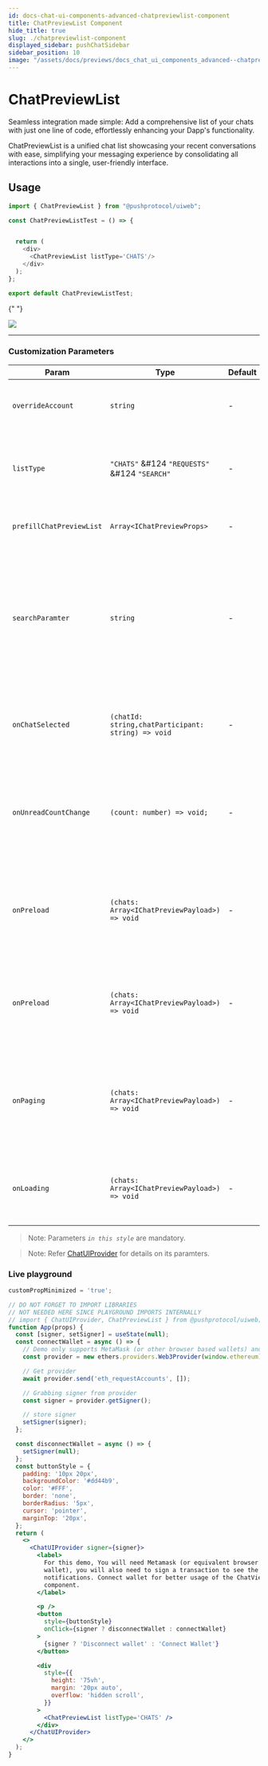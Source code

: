 ```yaml
---
id: docs-chat-ui-components-advanced-chatpreviewlist-component
title: ChatPreviewList Component
hide_title: true
slug: ./chatpreviewlist-component
displayed_sidebar: pushChatSidebar
sidebar_position: 10
image: "/assets/docs/previews/docs_chat_ui_components_advanced--chatpreviewlist_component.png"
---
```


# ChatPreviewList

Seamless integration made simple: Add a comprehensive list of your chats with just one line of code, effortlessly enhancing your Dapp's functionality.

ChatPreviewList is a unified chat list showcasing your recent conversations with ease, simplifying your messaging experience by consolidating all interactions into a single, user-friendly interface.

<head>
  <title>
    {`ChatPreviewList | UI Components (@pushprotocol/uiweb) | Push Chat | Push
    Documentation`}
  </title>
</head>


## Usage

<Tabs className="codetabs" groupId="code-examples">
  <TabItem value="react" attributes={{className: "codetab react"}} default>

```typescript
import { ChatPreviewList } from "@pushprotocol/uiweb";

const ChatPreviewListTest = () => {


  return (
    <div>
      <ChatPreviewList listType='CHATS'/>
    </div>
  );
};

export default ChatPreviewListTest;
```

{" "}

<ModalContainer>
  <img
    src={
      require('/static/assets/docs/chat/ui-components/advanced/integrate-advanced-chatpreviewlist-component/chat-preview-list.png')
        .default
    }
  />
</ModalContainer>

  </TabItem>
</Tabs>

---

### Customization Parameters

| Param                    | Type                                               | Default | Remarks                                                                                                           |
| ------------------------ | -------------------------------------------------- | ------- | ----------------------------------------------------------------------------------------------------------------- |
| `overrideAccount`        | `string`                                           | -       | override the connected user account                                                                               |
| `listType`               | `"CHATS"` &#124 `"REQUESTS"` &#124 `"SEARCH"`      | -       | type of chat list that needs to be fetched and displayed                                                          |
| `prefillChatPreviewList` | `Array<IChatPreviewProps>`                         | -       | shows a fixed set of chat objects                                                                                 |
| `searchParamter`         | `string`                                           | -       | chatId or ens or address of users whos chat needs to be searched. The listType for searching should be `"SEARCH"` |
| `onChatSelected`         | `(chatId: string,chatParticipant: string) => void` | -       | custom function which triggered when any chat is selected                                                         |
| `onUnreadCountChange`    | `(count: number) => void;`                         | -       | custom function which triggered when new messages are received in any chat                                        |
| `onPreload`              | `(chats: Array<IChatPreviewPayload>) => void`      | -       | custom function which is triggered when chats are loaded for the first time                                       |
| `onPreload`              | `(chats: Array<IChatPreviewPayload>) => void`      | -       | custom function which is triggered when chats are loaded for the first time                                       |
| `onPaging`               | `(chats: Array<IChatPreviewPayload>) => void`      | -       | custom function which is triggered when more chats are loaded on scrolling down                                   |
| `onLoading`              | `(chats: Array<IChatPreviewPayload>) => void`      | -       | custom function which is triggered when chats are loading                                                         |

> Note: Parameters _`in this style`_ are mandatory.

> Note: Refer [ChatUIProvider](/docs/chat/ui-components/Advanced/ChatUIProvider/) for details on its paramters.

### Live playground

```jsx live
customPropMinimized = 'true';

// DO NOT FORGET TO IMPORT LIBRARIES
// NOT NEEDED HERE SINCE PLAYGROUND IMPORTS INTERNALLY
// import { ChatUIProvider, ChatPreviewList } from @pushprotocol/uiweb;
function App(props) {
  const [signer, setSigner] = useState(null);
  const connectWallet = async () => {
    // Demo only supports MetaMask (or other browser based wallets) and gets provider that injects as window.ethereum into each page
    const provider = new ethers.providers.Web3Provider(window.ethereum);

    // Get provider
    await provider.send('eth_requestAccounts', []);

    // Grabbing signer from provider
    const signer = provider.getSigner();

    // store signer
    setSigner(signer);
  };

  const disconnectWallet = async () => {
    setSigner(null);
  };
  const buttonStyle = {
    padding: '10px 20px',
    backgroundColor: '#dd44b9',
    color: '#FFF',
    border: 'none',
    borderRadius: '5px',
    cursor: 'pointer',
    marginTop: '20px',
  };
  return (
    <>
      <ChatUIProvider signer={signer}>
        <label>
          For this demo, You will need Metamask (or equivalent browser injected
          wallet), you will also need to sign a transaction to see the
          notifications. Connect wallet for better usage of the ChatViewList
          component.
        </label>

        <p />
        <button
          style={buttonStyle}
          onClick={signer ? disconnectWallet : connectWallet}
        >
          {signer ? 'Disconnect wallet' : 'Connect Wallet'}
        </button>

        <div
          style={{
            height: '75vh',
            margin: '20px auto',
            overflow: 'hidden scroll',
          }}
        >
          <ChatPreviewList listType='CHATS' />
        </div>
      </ChatUIProvider>
    </>
  );
}
```
